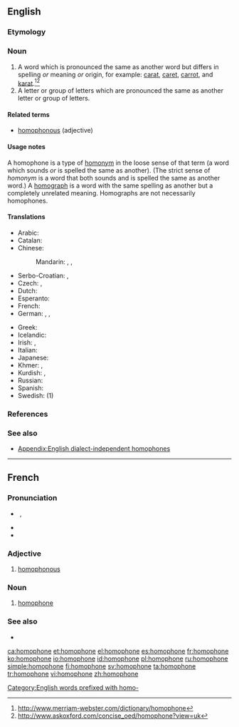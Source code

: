 ==English==
{{rfc-auto}}
{{wikipedia}}

===Etymology===
{{compound|homo-|-phone}}

===Noun===
{{en-noun}}

# A word which is pronounced the same as another word but differs in spelling ''or'' meaning ''or'' origin, for example: [[carat]], [[caret]], [[carrot]], and [[karat]].<ref>http://www.merriam-webster.com/dictionary/homophone</ref><ref>http://www.askoxford.com/concise_oed/homophone?view=uk</ref>
# A letter or group of letters which are pronounced the same as another letter or group of letters.

====Related terms====
* [[homophonous]] (adjective)

====Usage notes====
A homophone is a type of [[homonym]] in the loose sense of that term (a word which sounds ''or'' is spelled the same as another). (The strict sense of ''homonym'' is a word that both sounds and is spelled the same as another word.) A [[homograph]] is a word with the same spelling as another but a completely unrelated meaning. Homographs are not necessarily homophones.

====Translations====
{{trans-top|words with the same pronunciation}}
* Arabic: {{t-|ar|لفظة متجانسة|f|tr=lafZa mutajānisa}}
* Catalan: {{t+|ca|homòfon}}
* Chinese:
*: Mandarin: {{t|cmn|同音詞|sc=Hani}},  {{t|cmn|同音词|tr=tóngyīncí|sc=Hani}},  {{qualifier|of Chinese characters}} {{t|cmn|同音字|tr=tóngyīnzì|sc=Hani}}
* Serbo-Croatian: {{t|sh|homofon|m}}, {{t|sh|istozvučnica|f}}
* Czech: {{t+|cs|homofon|m}}, {{t-|cs|homofonum|n}}
* Dutch: {{t+|nl|homofoon|m}}
* Esperanto: {{t-|eo|homofono|xs=Esperanto}}
* French: {{t+|fr|homophone|m}}
* German: {{t-|de|Gleichklang|m}},  {{t+|de|Homophon|n}},  {{t-|de|Homofon|n}}
{{trans-mid}}
* Greek: {{t+|el|ομόφωνος|m}}
* Icelandic: {{t-|is|samhljóma orð|n|p}}
* Irish: {{t-|ga|homafón|m|xs=Irish}}, {{t-|ga|téarma comhfhuaimneach|m|xs=Irish}}
* Italian: {{t-|it|omofono|m}}
* Japanese: {{t-|ja|同音語|tr=どうおんご, dōongo}}
* Khmer: {{t-|km|សូរដូច|tr=so doch|sc=Khmr}}, {{t-|km|កល្បសព្ទ|sc=Khmr}}
* Kurdish: {{t|ku|hevdeng}}, {{t-|ku|homofon}}
* Russian: {{t+|ru|омофон|m|tr=omofón}}
* Spanish: {{t+|es|homófono|m}}
* Swedish: {{t+|sv|homofon|c}} (1)
{{trans-bottom}}

===References===
<references/>

===See also===
{{nyms}}
* [[Appendix:English dialect-independent homophones]]

[[Category:English words prefixed with homo-]]

----

==French==

===Pronunciation===
* {{muteh}} {{IPA|/ɔmɔfɔn/|lang=fr}}, {{X-SAMPA|/OmOfOn/}}
* {{rhymes|ɔn|lang=fr}}
* {{homophones|homophones|lang=fr}}

===Adjective===
{{fr-adj-mf}}

# [[homophonous]]

===Noun===
{{fr-noun|m}}

# [[#English|homophone]]

===See also===
* {{pedia|Homophone|lang=fr}}

[[ca:homophone]]
[[et:homophone]]
[[el:homophone]]
[[es:homophone]]
[[fr:homophone]]
[[ko:homophone]]
[[io:homophone]]
[[id:homophone]]
[[pl:homophone]]
[[ru:homophone]]
[[simple:homophone]]
[[fi:homophone]]
[[sv:homophone]]
[[ta:homophone]]
[[tr:homophone]]
[[vi:homophone]]
[[zh:homophone]]